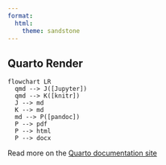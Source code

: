 ```yaml
---
format:
  html:
    theme: sandstone
---
```


## Quarto Render

```mermaid
flowchart LR
  qmd --> J([Jupyter])
  qmd --> K([knitr])
  J --> md
  K --> md
  md --> P([pandoc])
  P --> pdf
  P --> html
  P --> docx
```

Read more on the [Quarto documentation site](https://quarto.org)
